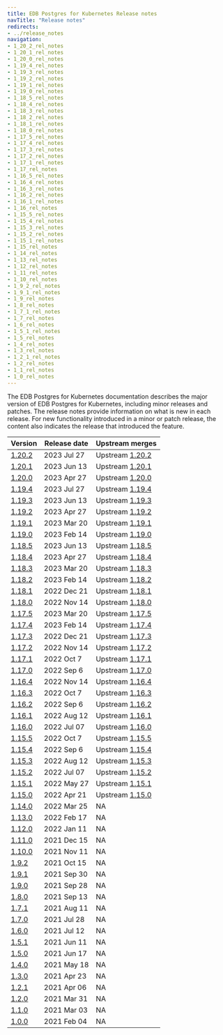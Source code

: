 ```yaml
---
title: EDB Postgres for Kubernetes Release notes
navTitle: "Release notes"
redirects:
- ../release_notes
navigation:
- 1_20_2_rel_notes
- 1_20_1_rel_notes
- 1_20_0_rel_notes
- 1_19_4_rel_notes
- 1_19_3_rel_notes
- 1_19_2_rel_notes
- 1_19_1_rel_notes
- 1_19_0_rel_notes
- 1_18_5_rel_notes
- 1_18_4_rel_notes
- 1_18_3_rel_notes
- 1_18_2_rel_notes
- 1_18_1_rel_notes
- 1_18_0_rel_notes
- 1_17_5_rel_notes
- 1_17_4_rel_notes
- 1_17_3_rel_notes
- 1_17_2_rel_notes
- 1_17_1_rel_notes
- 1_17_rel_notes
- 1_16_5_rel_notes
- 1_16_4_rel_notes
- 1_16_3_rel_notes
- 1_16_2_rel_notes
- 1_16_1_rel_notes
- 1_16_rel_notes
- 1_15_5_rel_notes
- 1_15_4_rel_notes
- 1_15_3_rel_notes
- 1_15_2_rel_notes
- 1_15_1_rel_notes
- 1_15_rel_notes
- 1_14_rel_notes
- 1_13_rel_notes
- 1_12_rel_notes
- 1_11_rel_notes
- 1_10_rel_notes
- 1_9_2_rel_notes
- 1_9_1_rel_notes
- 1_9_rel_notes
- 1_8_rel_notes
- 1_7_1_rel_notes
- 1_7_rel_notes
- 1_6_rel_notes
- 1_5_1_rel_notes
- 1_5_rel_notes
- 1_4_rel_notes
- 1_3_rel_notes
- 1_2_1_rel_notes
- 1_2_rel_notes
- 1_1_rel_notes
- 1_0_rel_notes
---
```


The EDB Postgres for Kubernetes documentation describes the major version of EDB Postgres for Kubernetes, including minor releases and patches. The release notes provide information on what is new in each release. For new functionality introduced in a minor or patch release, the content also indicates the release that introduced the feature.

|          Version           | Release date |                                       Upstream merges                                       |
| -------------------------- | ------------ | ------------------------------------------------------------------------------------------- |
| [1.20.2](1_20_2_rel_notes) | 2023 Jul 27   | Upstream [1.20.2](https://cloudnative-pg.io/documentation/1.20/release_notes/v1.20/) |
| [1.20.1](1_20_1_rel_notes) | 2023 Jun 13   | Upstream [1.20.1](https://cloudnative-pg.io/documentation/1.20/release_notes/v1.20/) |
| [1.20.0](1_20_0_rel_notes) | 2023 Apr 27   | Upstream [1.20.0](https://cloudnative-pg.io/documentation/1.20/release_notes/v1.20/) |
| [1.19.4](1_19_4_rel_notes) | 2023 Jul 27   | Upstream [1.19.4](https://cloudnative-pg.io/documentation/1.19/release_notes/v1.19/)  |
| [1.19.3](1_19_3_rel_notes) | 2023 Jun 13   | Upstream [1.19.3](https://cloudnative-pg.io/documentation/1.19/release_notes/v1.19/) |
| [1.19.2](1_19_2_rel_notes) | 2023 Apr 27   | Upstream [1.19.2](https://cloudnative-pg.io/documentation/1.19/release_notes/v1.19/) |
| [1.19.1](1_19_1_rel_notes) | 2023 Mar 20   | Upstream [1.19.1](https://cloudnative-pg.io/documentation/1.19/release_notes/v1.19/) |
| [1.19.0](1_19_0_rel_notes) | 2023 Feb 14   | Upstream [1.19.0](https://cloudnative-pg.io/documentation/1.19/release_notes/v1.19/) |
| [1.18.5](1_18_5_rel_notes) | 2023 Jun 13  | Upstream [1.18.5](https://cloudnative-pg.io/documentation/1.18/release_notes/v1.18/) |
| [1.18.4](1_18_4_rel_notes) | 2023 Apr 27  | Upstream [1.18.4](https://cloudnative-pg.io/documentation/1.18/release_notes/v1.18/) |
| [1.18.3](1_18_3_rel_notes) | 2023 Mar 20   | Upstream [1.18.3](https://cloudnative-pg.io/documentation/1.18/release_notes/v1.18/) |
| [1.18.2](1_18_2_rel_notes) | 2023 Feb 14   | Upstream [1.18.2](https://cloudnative-pg.io/documentation/1.18/release_notes/v1.18/) |
| [1.18.1](1_18_1_rel_notes) | 2022 Dec 21   | Upstream [1.18.1](https://cloudnative-pg.io/documentation/1.18/release_notes/v1.18/) |
| [1.18.0](1_18_0_rel_notes) | 2022 Nov 14   | Upstream [1.18.0](https://cloudnative-pg.io/documentation/1.18/release_notes/v1.18/) |
| [1.17.5](1_17_5_rel_notes) | 2023 Mar 20   | Upstream [1.17.5](https://cloudnative-pg.io/documentation/1.17/release_notes/v1.17/) |
| [1.17.4](1_17_4_rel_notes) | 2023 Feb 14   | Upstream [1.17.4](https://cloudnative-pg.io/documentation/1.17/release_notes/v1.17/) |
| [1.17.3](1_17_3_rel_notes) | 2022 Dec 21   | Upstream [1.17.3](https://cloudnative-pg.io/documentation/1.17/release_notes/v1.17/) |
| [1.17.2](1_17_2_rel_notes) | 2022 Nov 14   | Upstream [1.17.2](https://cloudnative-pg.io/documentation/1.17/release_notes/v1.17/) |
| [1.17.1](1_17_1_rel_notes) | 2022 Oct 7   | Upstream [1.17.1](https://cloudnative-pg.io/documentation/1.17/release_notes/v1.17/) |
| [1.17.0](1_17_rel_notes)   | 2022 Sep 6   | Upstream [1.17.0](https://cloudnative-pg.io/documentation/1.17/release_notes/v1.17/) |
| [1.16.4](1_16_4_rel_notes) | 2022 Nov 14  | Upstream [1.16.4](https://cloudnative-pg.io/documentation/1.16/release_notes/v1.16/) |
| [1.16.3](1_16_3_rel_notes) | 2022 Oct 7   | Upstream [1.16.3](https://cloudnative-pg.io/documentation/1.16/release_notes/v1.16/) |
| [1.16.2](1_16_2_rel_notes) | 2022 Sep 6   | Upstream [1.16.2](https://cloudnative-pg.io/documentation/1.16/release_notes/v1.16/) |
| [1.16.1](1_16_1_rel_notes) | 2022 Aug 12  | Upstream [1.16.1](https://cloudnative-pg.io/documentation/1.16/release_notes/v1.16/) |
| [1.16.0](1_16_rel_notes)   | 2022 Jul 07  | Upstream [1.16.0](https://cloudnative-pg.io/documentation/1.16/release_notes/v1.16) |
| [1.15.5](1_15_5_rel_notes) | 2022 Oct 7   | Upstream [1.15.5](https://cloudnative-pg.io/documentation/1.15/release_notes/v1.15) |
| [1.15.4](1_15_4_rel_notes) | 2022 Sep 6   | Upstream [1.15.4](https://cloudnative-pg.io/documentation/1.15/release_notes/v1.15) |
| [1.15.3](1_15_3_rel_notes) | 2022 Aug 12  | Upstream [1.15.3](https://cloudnative-pg.io/documentation/1.15/release_notes/v1.15) |
| [1.15.2](1_15_2_rel_notes) | 2022 Jul 07  | Upstream [1.15.2](https://cloudnative-pg.io/documentation/1.15/release_notes/v1.15) |
| [1.15.1](1_15_1_rel_notes) | 2022 May 27  | Upstream [1.15.1](https://cloudnative-pg.io/documentation/1.15/release_notes/v1.15) |
| [1.15.0](1_15_rel_notes)   | 2022 Apr 21  | Upstream [1.15.0](https://cloudnative-pg.io/documentation/1.15/release_notes/v1.15) |
| [1.14.0](1_14_rel_notes)   | 2022 Mar 25  | NA                                                                                          |
| [1.13.0](1_13_rel_notes)   | 2022 Feb 17  | NA                                                                                          |
| [1.12.0](1_12_rel_notes)   | 2022 Jan 11  | NA                                                                                          |
| [1.11.0](1_11_rel_notes)   | 2021 Dec 15  | NA                                                                                          |
| [1.10.0](1_10_rel_notes)   | 2021 Nov 11  | NA                                                                                          |
| [1.9.2](1_9_2_rel_notes)   | 2021 Oct 15  | NA                                                                                          |
| [1.9.1](1_9_1_rel_notes)   | 2021 Sep 30  | NA                                                                                          |
| [1.9.0](1_9_rel_notes)     | 2021 Sep 28  | NA                                                                                          |
| [1.8.0](1_8_rel_notes)     | 2021 Sep 13  | NA                                                                                          |
| [1.7.1](1_7_1_rel_notes)   | 2021 Aug 11  | NA                                                                                          |
| [1.7.0](1_7_rel_notes)     | 2021 Jul 28  | NA                                                                                          |
| [1.6.0](1_6_rel_notes)     | 2021 Jul 12  | NA                                                                                          |
| [1.5.1](1_5_1_rel_notes)   | 2021 Jun 11  | NA                                                                                          |
| [1.5.0](1_5_rel_notes)     | 2021 Jun 17  | NA                                                                                          |
| [1.4.0](1_4_rel_notes)     | 2021 May 18  | NA                                                                                          |
| [1.3.0](1_3_rel_notes)     | 2021 Apr 23  | NA                                                                                          |
| [1.2.1](1_2_1_rel_notes)   | 2021 Apr 06  | NA                                                                                          |
| [1.2.0](1_2_rel_notes)     | 2021 Mar 31  | NA                                                                                          |
| [1.1.0](1_1_rel_notes)     | 2021 Mar 03  | NA                                                                                          |
| [1.0.0](1_0_rel_notes)     | 2021 Feb 04  | NA                                                                                          |



